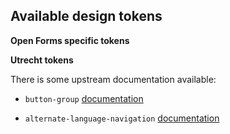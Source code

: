 

<Meta of={LanguageSelectionStories} name="Design tokens" />

## Available design tokens

**Open Forms specific tokens**

<TokensTable container={ofTokens} limitTo="of.language-selection." autoExpand />

**Utrecht tokens**

There is some upstream documentation available:

- `button-group`
  [documentation](https://nl-design-system.github.io/utrecht/storybook/?path=/docs/css-button-group-tokens--page)

- `alternate-language-navigation`
  [documentation](https://nl-design-system.github.io/utrecht/storybook/?path=/docs/css-alternate-lang-nav-readme--page)
